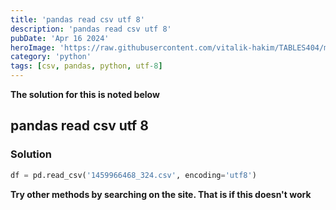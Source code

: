 ```yaml
---
title: 'pandas read csv utf 8'
description: 'pandas read csv utf 8'
pubDate: 'Apr 16 2024'
heroImage: 'https://raw.githubusercontent.com/vitalik-hakim/TABLES404/main/error_b/python.jpg'
category: 'python'
tags: [csv, pandas, python, utf-8]
---
```


**The solution for this is noted below**

## pandas read csv utf 8

### Solution

```python
df = pd.read_csv('1459966468_324.csv', encoding='utf8')
```

**Try other methods by searching on the site. That is if this doesn't work**
